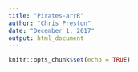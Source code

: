 ```yaml
---
title: "Pirates-arrR"
author: "Chris Preston"
date: "December 1, 2017"
output: html_document
---
```


```r
knitr::opts_chunk$set(echo = TRUE)
```


